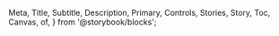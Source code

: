   Meta,
  Title,
  Subtitle,
  Description,
  Primary,
  Controls,
  Stories,
  Story,
  Toc,
  Canvas,
  of,
} from '@storybook/blocks';


<Meta of={BreadcrumbsStories} />

<Title />

{/* Table of Contents */}

- [Overview](#overview)
- [Props](#props)
- [Usage](#usage)
- [Variants](#variants)

## Overview

Contextual navigation that helps the user know where they are within the site and navigate within the site.

<Primary />

## Props

<Controls />

## Usage

Use the Breadcrumbs to:

- Show the actual steps the user took to get to the current page,
- Reflect the site hierarchy and show the user where they are in that hierarchy.
  Place the breadcrumbs at the top left of the page between the main navigation and the page title.

To use breadcrumb, grap the `mas-breadcrumb-item` (with **content** and **href** attributes to display text and site to navigate) in the `mas-breadcrumbs`.

## Variants

### Overview

<Canvas>
  <Story of={BreadcrumbsStories.Overview} />
</Canvas>

### Collapse

For breadcrumbs, a property to unfold hidden elements exists. Clicking on these “three little dots” unfolds the hidden elements.

<Canvas>
  <Story of={BreadcrumbsStories.Collapse} />
</Canvas>

## Guidelines

- Best practices are available [here](https://zeroheight.com/9b39bb2a0/p/96bc2b-breadcrumb/b/964f27)

## Feedback & contact

- Help us improve this pattern by providing feedback, asking questions, and leaving any other comments [here](https://github.com/bouygues-construction/design-system-bycn/issues/new)
